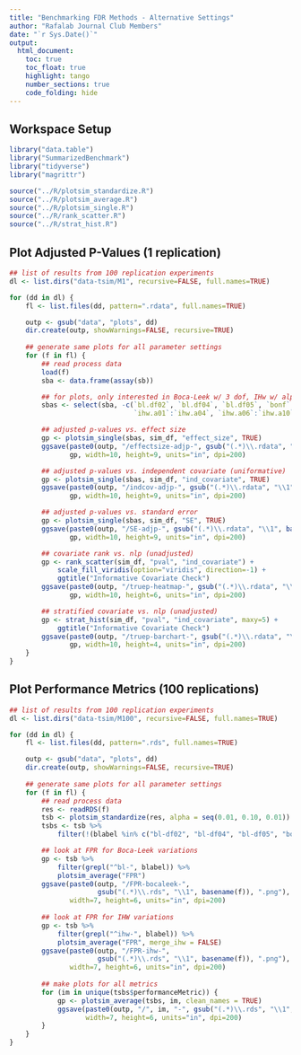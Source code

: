 ```yaml
---
title: "Benchmarking FDR Methods - Alternative Settings"
author: "Rafalab Journal Club Members"
date: "`r Sys.Date()`"
output: 
  html_document:
    toc: true
    toc_float: true
    highlight: tango
    number_sections: true
    code_folding: hide
---
```


<!-- ######################################################################## -->
## Workspace Setup
<!-- ######################################################################## -->

```r
library("data.table")
library("SummarizedBenchmark")
library("tidyverse")
library("magrittr")
```

```r
source("../R/plotsim_standardize.R")
source("../R/plotsim_average.R")
source("../R/plotsim_single.R")
source("../R/rank_scatter.R")
source("../R/strat_hist.R")
```

<!-- ######################################################################## -->
## Plot Adjusted P-Values (1 replication)
<!-- ######################################################################## -->

```r
## list of results from 100 replication experiments
dl <- list.dirs("data-tsim/M1", recursive=FALSE, full.names=TRUE)

for (dd in dl) {
    fl <- list.files(dd, pattern=".rdata", full.names=TRUE)

    outp <- gsub("data", "plots", dd)
    dir.create(outp, showWarnings=FALSE, recursive=TRUE)
    
    ## generate same plots for all parameter settings
    for (f in fl) {
        ## read process data
        load(f)
        sba <- data.frame(assay(sb))

        ## for plots, only interested in Boca-Leek w/ 3 dof, IHw w/ alpha=0.05
        sbas <- select(sba, -c(`bl.df02`, `bl.df04`, `bl.df05`, `bonf`,
                               `ihw.a01`:`ihw.a04`, `ihw.a06`:`ihw.a10`))

        ## adjusted p-values vs. effect size
        gp <- plotsim_single(sbas, sim_df, "effect_size", TRUE)
        ggsave(paste0(outp, "/effectsize-adjp-", gsub("(.*)\\.rdata", "\\1", basename(f)), ".png"),
               gp, width=10, height=9, units="in", dpi=200)

        ## adjusted p-values vs. independent covariate (uniformative)
        gp <- plotsim_single(sbas, sim_df, "ind_covariate", TRUE)
        ggsave(paste0(outp, "/indcov-adjp-", gsub("(.*)\\.rdata", "\\1", basename(f)), ".png"),
               gp, width=10, height=9, units="in", dpi=200)

        ## adjusted p-values vs. standard error
        gp <- plotsim_single(sbas, sim_df, "SE", TRUE)
        ggsave(paste0(outp, "/SE-adjp-", gsub("(.*)\\.rdata", "\\1", basename(f)), ".png"),
               gp, width=10, height=9, units="in", dpi=200)

        ## covariate rank vs. nlp (unadjusted)
        gp <- rank_scatter(sim_df, "pval", "ind_covariate") +
            scale_fill_viridis(option="viridis", direction=-1) +
            ggtitle("Informative Covariate Check")
        ggsave(paste0(outp, "/truep-heatmap-", gsub("(.*)\\.rdata", "\\1", basename(f)), ".png"),
               gp, width=10, height=6, units="in", dpi=200)

        ## stratified covariate vs. nlp (unadjusted)
        gp <- strat_hist(sim_df, "pval", "ind_covariate", maxy=5) +
            ggtitle("Informative Covariate Check")
        ggsave(paste0(outp, "/truep-barchart-", gsub("(.*)\\.rdata", "\\1", basename(f)), ".png"),
               gp, width=10, height=4, units="in", dpi=200)
    }
}
```

<!-- ######################################################################## -->
## Plot Performance Metrics (100 replications)
<!-- ######################################################################## -->

```r
## list of results from 100 replication experiments
dl <- list.dirs("data-tsim/M100", recursive=FALSE, full.names=TRUE)

for (dd in dl) {
    fl <- list.files(dd, pattern=".rds", full.names=TRUE)

    outp <- gsub("data", "plots", dd)
    dir.create(outp, showWarnings=FALSE, recursive=TRUE)
    
    ## generate same plots for all parameter settings
    for (f in fl) {
        ## read process data
        res <- readRDS(f)
        tsb <- plotsim_standardize(res, alpha = seq(0.01, 0.10, 0.01))
        tsbs <- tsb %>%
            filter(!(blabel %in% c("bl-df02", "bl-df04", "bl-df05", "bonf"))) 

        ## look at FPR for Boca-Leek variations
        gp <- tsb %>%
            filter(grepl("^bl-", blabel)) %>%
            plotsim_average("FPR")
        ggsave(paste0(outp, "/FPR-bocaleek-",
                      gsub("(.*)\\.rds", "\\1", basename(f)), ".png"), gp,
               width=7, height=6, units="in", dpi=200)
        
        ## look at FPR for IHW variations
        gp <- tsb %>%
            filter(grepl("^ihw-", blabel)) %>%
            plotsim_average("FPR", merge_ihw = FALSE)
        ggsave(paste0(outp, "/FPR-ihw-",
                      gsub("(.*)\\.rds", "\\1", basename(f)), ".png"), gp,
               width=7, height=6, units="in", dpi=200)
        
        ## make plots for all metrics
        for (im in unique(tsbs$performanceMetric)) {
            gp <- plotsim_average(tsbs, im, clean_names = TRUE)
            ggsave(paste0(outp, "/", im, "-", gsub("(.*)\\.rds", "\\1", basename(f)), ".png"), gp,
                   width=7, height=6, units="in", dpi=200)
        }
    }
}
```
